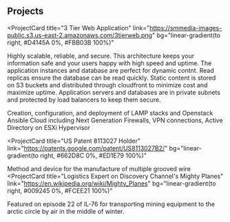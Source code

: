 ## Projects

<ProjectCard
  title="3 Tier Web Application"
  link="https://smmedia-images-public.s3.us-east-2.amazonaws.com/3tierweb.png"
  bg="linear-gradient(to right, #D4145A 0%, #FBB03B 100%)"
>
  Highly scalable, reliable, and secure. This architecture keeps your information safe and your users happy with high speed and uptime.
  The application instances and database are perfect for dynamic contnt. Read replicas ensure the database can be read quickly.
  Static content is stored on S3 buckets and distributed through cloudfront to minimize cost and maximize uptime.
  Application servers and databases are in private subnets and protected by load balancers to keep them secure.

</ProjectCard>
<ProjectCard
  title="Deep Cloud Knowledge"
    bg="linear-gradient(to right, #D585FF 0%, #00FFEE 100%)"
>
  Creation, configuration, and deployment of LAMP stacks and Openstack Ansible Cloud including Next Generation
Firewalls, VPN connections, Active Directory on ESXi Hypervisor 
</ProjectCard>

<ProjectCard
  title="US Patent 8113027 Holder"
  link="https://patents.google.com/patent/US8113027B2/"
  bg="linear-gradient(to right, #662D8C 0%, #ED1E79 100%)"
>
  Method and device for the manufacture of multiple grooved wire 
</ProjectCard>
<ProjectCard
  title="Logistics Expert on Discovery Channel's Mighty Planes"
  link="https://en.wikipedia.org/wiki/Mighty_Planes"
  bg="linear-gradient(to right, #009245 0%, #FCEE21 100%)"
>
  Featured on episode 22 of IL-76 for transporting mining equipment to the arctic circle by air in the middle of winter.
</ProjectCard>
